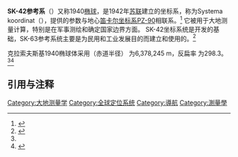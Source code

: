'''SK-42参考系'''（{{lang-en|SK-42 reference system}}）又称{{le|费奥多西·克拉索夫斯基|Feodosy Krasovsky|克拉索夫斯基}}1940[[参考椭球|椭球]]，是1942年[[苏联|苏联]]建立的坐标系，称为Systema koordinat（{{lang-ru|Система координат 1942 года}}），提供的参数与地心[[笛卡尔坐标系|笛卡尔坐标系]][[PZ-90|PZ-90]]相联系。<ref name="mazurova">{{cite journal|author1=E.M. Mazurova|author2=S.M. Kopeikin|author3=A.P. Karpik|title=Development of a terrestrial reference frame in the Russian Federation|volume=61 |issue=4 |journal=Studia Geophysica et Geodaetica |pages=616–638|bibcode=2017StGG...61..616M |year=2017 |doi=10.1007/s11200-015-1106-4}}</ref> 它被用于大地测量计算，特别是在军事测绘和确定国家边界方面。 
SK-42坐标系统是开发{{le|SK-63参考系统|SK-63 reference system}}的基础，SK-63参考系统主要是为民用和工业发展目的而建立和使用的。<ref name="mazurova">{{cite journal|author1=E.M. Mazurova|author2=S.M. Kopeikin|author3=A.P. Karpik|title=Development of a terrestrial reference frame in the Russian Federation|volume=61 |issue=4 |journal=Studia Geophysica et Geodaetica |pages=616–638|bibcode=2017StGG...61..616M |year=2017 |doi=10.1007/s11200-015-1106-4}}</ref>

克拉索夫斯基1940椭球体采用{{le|半长轴|semi-major axis}}（赤道半径）{{math|''a''}} 为6,378,245 m，反扁率 {{math|1/''f''}} 为298.3。<ref name="mazurova"/><ref>{{cite book|last1=Office|first1=United States Naval Observatory Nautical Almanac|last2=Office|first2=Great Britain Nautical Almanac|title=Explanatory Supplement to the Astronomical Almanac|date=2005|publisher=University Science Books|isbn=9781891389450|url=https://books.google.com/books?id=uJ4JhGJANb4C|language=en}}</ref>{{rp|220}}

==引用与注释==
{{reflist}}

[[Category:大地测量学|Category:大地测量学]]
[[Category:全球定位系统|Category:全球定位系统]]
[[Category:導航|Category:導航]]
[[Category:測量學|Category:測量學]]

{{Geo-term-stub}}